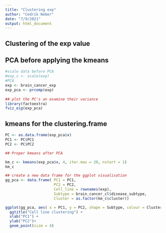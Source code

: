 ```yaml
---
title: "Clustering exp"
author: "Cedrik Neber"
date: "7/9/2021"
output: html_document
---
```


## Clustering of the exp value 


## PCA before applying the kmeans 

```r
#scale data before PCA 
#exp_s <- scale(exp)
#PCA 
exp <- brain_cancer_exp
exp_pca <- prcomp(exp)
 
## plot the PC's an examine their variance 
library(factoextra)
fviz_eig(exp_pca)

```


## kmeans for the clustering.frame 

```r
PC <- as.data.frame(exp_pca$x)
PC1 <- PC$PC1
PC2 <- PC$PC2

## Proper kmeans after PCA 

km_c <- kmeans(exp_pca$x, 4, iter.max = 20, nstart = 1)
km_c

## create a new data frame for the ggplot visualisation 
gg_pca <- data.frame( PC1 = PC1,
                      PC2 = PC2, 
                      Cell_line = rownames(exp), 
                      Subtype = brain_cancer_cl$disease_subtype, 
                      Cluster = as.factor(km_c$cluster))

ggplot(gg_pca, aes( x = PC1, y = PC2, shape = Subtype, colour = Cluster)) +
  ggtitle("Cell line clustering") +
  xlab("PC1") + 
  ylab("PC2")+ 
  geom_point(size = 4)

```










